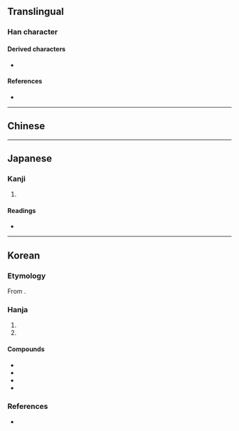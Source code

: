 {{also|清}}
{{character info}}
==Translingual==

===Han character===
{{Han char|rn=85|rad=水|as=08|sn=11|four=|canj=EQMB,XEQMB|ids=⿰氵靑}}

====Derived characters====
* {{l|mul|[[𭲕]], [[𮆆]]}}

====References====
* {{Han ref|kx=0632.150|dkj=17695|dj=1036.030|hdz=31637.111|uh=6DF8|ud=28152}}

----

==Chinese==
{{zh-see|清|v}}

----

==Japanese==

===Kanji===
{{ja-kanji|grade=|rs=水08}}

# {{rfdef|ja|sort=水08}}

====Readings====
* {{ja-readings|on=せい,しょう|kun=きよい,きよめる}}

----

==Korean==

===Etymology===
From {{der|ko|ltc|-}} {{ltc-l|淸|id=1}}. {{hanja-hunmong|쳐ᇰ|chyeng|雜語#하01A|alt=清}}

===Hanja===
{{ko-hanja-search}}
{{ko-hanja|맑다|맑을|청}}

# {{hanja form of|청|[[clear]], [[clean]]}}
# {{hanja form of|청|[[Qing dynasty]]}}

====Compounds====
{{der-top|Compounds}}
* {{m|ko|^대청국(大淸國)|t=Qing dynasty}}
* {{m|ko|청렴(淸廉)|t=honesty, uncorruptedness, integrity}}
* {{m|ko|청신(淸新)|t=fresh, refreshing}}
* {{m|ko|청주(淸酒)|t=Korean [[saké]]}}
{{der-bottom}}

===References===
* {{R:hanjadoc|6086}}